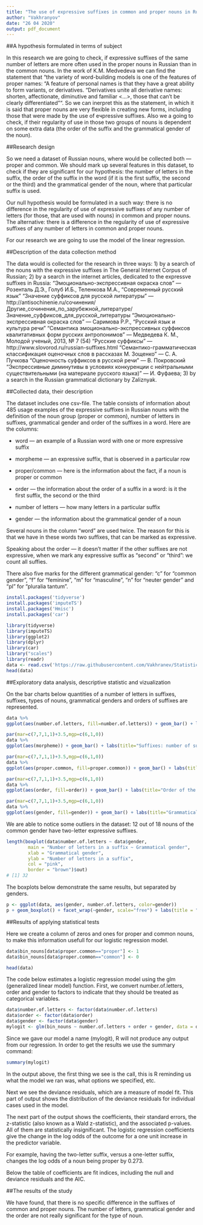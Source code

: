 ```yaml
---
title: "The use of expressive suffixes in common and proper nouns in Russian"
author: "Vakhranyov"
date: "26 04 2020"
output: pdf_document
---
```


##A hypothesis formulated in terms of subject

In this research we are going to check, if expressive suffixes of the same number of letters are more often used in the proper nouns in Russian than in the common nouns. In the work of K.M. Medvedeva we can find the statement that "the variety of word-building models is one of the features of proper names: “A feature of personal names is that they have a great ability to form variants, or derivatives. “Derivatives unite all derivative names: shorten, affectionate, diminutive and familiar <...>, those that can't be clearly differentiated”". So we can inerpret this as the statement, in which it is said that proper nouns are very flexible in creating new forms, including those that were made by the use of eчpressive suffixes.  Also we a going to check, if their regularity of use in those two groups of nouns is dependent on some extra data (the order of the suffix and the grammatical gender of the noun).

##Research design

So we need a dataset of Russian nouns, where would be collected both — proper and common. We should mark up several features in this dataset, to check if they are significant for our hypothesis: the number of letters in the suffix, the order of the suffix in the word (if it is the first suffix, the second or the third) and the grammatical gender of the noun, where that particular suffix is used.

Our null hypothesis would be formulated in a such way: there is no difference in the regularity of use of expressive suffixes of any number of letters (for those, that are used with nouns) in common and proper nouns. The alternative: there is a difference in the regularity of use of expressive suffixes of any number of letters in common and proper nouns.

For our research we are going to use the model of the linear regression.

##Description of the data collection method

The data would is collected for the research in three ways: 1) by a search of the nouns with the expressive suffixes in The General Internet Corpus of Russian; 2) by a search in the internet articles, dedicated to the expressve suffixes in Russia: "Эмоционально-экспрессивная окраска слов" — Розенталь Д.Э., Голуб И.Б., Теленкова М.А., "Современный русский язык"
"Значение суффиксов для русской литературы" — http://antisochinenie.ru/сочинения/Другие_сочинения_по_зарубежной_литературе/Значение_суффиксов_для_русской_литературы
"Эмоционально-экспрессивная окраска слов" — Саримова Р.Р., "Русский язык и культура речи"
"Семантика эмоционально-экспрессивных суффиксов квалитативных форм русских антропонимов" — Медведева К. М., Молодой ученый, 2013, № 7 (54)
"Русские суффиксы" — http://www.slovorod.ru/russian-suffixes.html
"Семантико-грамматическая классификация оценочных слов в рассказах М. Зощенко" — С. А. Пучкова
"Оценочность суффиксов в русской речи" — В. Покровский
"Экспрессивные диминутивы в условиях конкуренции с нейтральными существительными (на материале русского языка)" — И. Фуфаева;
3) by a search in the Russian grammatical dictionary by Zaliznyak.

##Collected data, their description

The dataset includes one csv-file. The table consists of information about 485 usage examples of the expressive suffixes in Russian nouns with the definition of the noun group (proper or common), number of letters in suffixes, grammatical gender and order of the suffixes in a word. Here are the columns:

* word — an example of a Russian word with one or more expressive suffix

* morpheme — an expressive suffix, that is observed in a particular row

* proper/common — here is the information about the fact, if a noun is proper or common

* order — the information about the order of a suffix in a word: is it the first suffix, the second or the third

* number of letters — how many letters in a particular suffix

* gender — the information about the grammatical gender of a noun

Several nouns in the column "word" are used twice. The reason for this is that we have in these words two suffixes, that can be marked as expressive.

Speaking about the order — it doesn't matter if the other suffixes are not expressive, when we mark any expressive suffix as "second" or "third": we count all suffies.

There also five marks for the different grammatical gender: "c" for "common gender", "f" for "feminine", "m" for "masculine", "n" for "neuter gender" and "pl" for "pluralia tantum".

```r
install.packages('tidyverse')
install.packages('imputeTS')
install.packages('Hmisc')
install.packages('car')
```

```r
library(tidyverse)
library(imputeTS)
library(ggplot2)
library(dplyr)
library(car)
library("scales")
library(readr)
data <- read.csv('https://raw.githubusercontent.com/Vakhranev/Statistics/master/%D0%AD%D0%BA%D1%81%D0%BF%D1%80%D0%B5%D1%81%D1%81%D0%B8%D0%B2%D0%BD%D1%8B%D0%B5%20%D0%B0%D1%84%D1%84%D0%B8%D0%BA%D1%81%D1%8B%20New.txt', sep=';')
head(data)
```

##Exploratory data analysis, descriptive statistic and vizualization

On the bar charts below quantities of a number of letters in suffixes, suffixes, types of nouns, grammatical genders and orders of suffixes are represented.

```r
data %>%
ggplot(aes(number.of.letters, fill=number.of.letters)) + geom_bar() + labs(title="Number of letters in a suffix: number of suffixes", x="Number of letters") + theme(axis.text.x=element_text(size=30, angle=0, margin=margin(t=10))) + scale_y_continuous(breaks=seq(0,250,50))
```

```r
par(mar=c(7,7,1,1)+3.5,mgp=c(6,1,0))
data %>%
ggplot(aes(morpheme)) + geom_bar() + labs(title="Suffixes: number of suffixes", x="Suffixes") + theme(plot.margin=margin(1, 0, 1, 0)) + theme(axis.text.x=element_text(size=8, angle=90, margin=margin(t=10))) + scale_y_continuous(breaks=seq(0,250,10))
```

```r
par(mar=c(7,7,1,1)+3.5,mgp=c(6,1,0))
data %>%
ggplot(aes(proper.common, fill=proper.common)) + geom_bar() + labs(title="Type of noun: number of words", x="Type of noun") + scale_fill_discrete("Type of noun") + theme(plot.margin=margin(1, 0, 1, 0)) + theme(axis.text.x=element_text(size=16, angle=0, margin=margin(t=10))) + scale_y_continuous(breaks=seq(0,400,50))
```

```r
par(mar=c(7,7,1,1)+3.5,mgp=c(6,1,0))
data %>%
ggplot(aes(order, fill=order)) + geom_bar() + labs(title="Order of the suffix: number of suffixes", x="Order of the suffix") + scale_fill_discrete("Order of the suffix") + theme(plot.margin=margin(1, 0, 1, 0)) + theme(axis.text.x=element_text(size=16, angle=0, margin=margin(t=10))) + scale_y_continuous(breaks=seq(0,400,50))
```

```r
par(mar=c(7,7,1,1)+3.5,mgp=c(6,1,0))
data %>%
ggplot(aes(gender, fill=gender)) + geom_bar() + labs(title="Grammatical gender: number of words", x="Grammatical gender") + scale_fill_discrete("Grammatical gender") + theme(plot.margin=margin(1, 0, 1, 0)) + theme(axis.text.x=element_text(size=16, angle=0, margin=margin(t=10))) + scale_y_continuous(breaks=seq(0,250,10))
```

We are able to notice some outliers in the dataset: 12 out of 18 nouns of the common gender have two-letter expressive suffixes.

```r
length(boxplot(data$number.of.letters ~ data$gender, 
        main = "Number of letters in a suffix ~ Grammatical gender",
        xlab = "Grammatical gender",
        ylab = "Number of letters in a suffix",
        col = "pink",
        border = "brown")$out)
# [1] 32
```

The boxplots below demonstrate the same results, but separated by genders.

```r
p <- ggplot(data, aes(gender, number.of.letters, color=gender)) 
p + geom_boxplot() + facet_wrap(~gender, scale="free") + labs(title = "Number of letters in a suffix ~ Grammatical gender", x = "Grammatical gender", y = "umber of letters") + scale_colour_discrete("Grammatical gender")
```

##Results of applying statistical tests

Here we create a column of zeros and ones for proper and common nouns, to make this information usefull for our logistic regression model.

```r
data$bin_nouns[data$proper.common=="proper"] <- 1
data$bin_nouns[data$proper.common=="common"] <- 0

head(data)
```

The code below estimates a logistic regression model using the glm (generalized linear model) function. First, we convert number.of.letters, order and gender to factors to indicate that they should be treated as categorical variables.

```r
data$number.of.letters <- factor(data$number.of.letters)
data$order <- factor(data$order)
data$gender <- factor(data$gender)
mylogit <- glm(bin_nouns ~ number.of.letters + order + gender, data = data, family = 'binomial')
```
Since we gave our model a name (mylogit), R will not produce any output from our regression. In order to get the results we use the summary command:
```r
summary(mylogit)
```

In the output above, the first thing we see is the call, this is R reminding us what the model we ran was, what options we specified, etc.

Next we see the deviance residuals, which are a measure of model fit. This part of output shows the distribution of the deviance residuals for individual cases used in the model.

The next part of the output shows the coefficients, their standard errors, the z-statistic (also known as a Wald z-statistic), and the associated p-values. All of them are statistically insignificant. The logistic regression coefficients give the change in the log odds of the outcome for a one unit increase in the predictor variable.

For example, having the two-letter suffix, versus a one-letter suffix, changes the log odds of a noun being proper by 0.273.

Below the table of coefficients are fit indices, including the null and deviance residuals and the AIC.

##The results of the study

We have found, that there is no specific difference in the suffixes of common and proper nouns. The number of letters, grammatical gender and the order are not really significant for the type of noun.